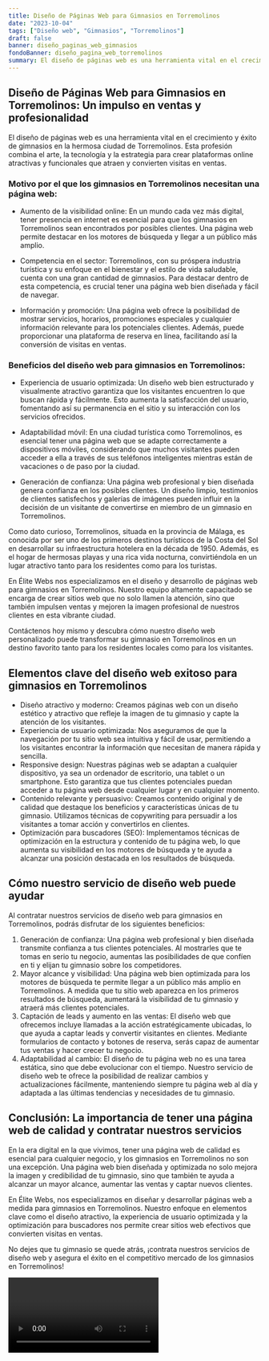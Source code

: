 ```yaml
---
title: Diseño de Páginas Web para Gimnasios en Torremolinos
date: "2023-10-04"
tags: ["Diseño web", "Gimnasios", "Torremolinos"]
draft: false
banner: diseño_paginas_web_gimnasios
fondoBanner: diseño_pagina_web_torremolinos
summary: El diseño de páginas web es una herramienta vital en el crecimiento y éxito de gimnasios en la hermosa ciudad de Torremolinos. Esta profesión combina el arte, la tecnología y la estrategia para crear plataformas online atractivas y funcionales que atraen y convierten visitas en ventas.
---
```



## Diseño de Páginas Web para Gimnasios en Torremolinos: Un impulso en ventas y profesionalidad

El diseño de páginas web es una herramienta vital en el crecimiento y éxito de gimnasios en la hermosa ciudad de Torremolinos. Esta profesión combina el arte, la tecnología y la estrategia para crear plataformas online atractivas y funcionales que atraen y convierten visitas en ventas.

### Motivo por el que los gimnasios en Torremolinos necesitan una página web:

- Aumento de la visibilidad online: En un mundo cada vez más digital, tener presencia en internet es esencial para que los gimnasios en Torremolinos sean encontrados por posibles clientes. Una página web permite destacar en los motores de búsqueda y llegar a un público más amplio.

- Competencia en el sector: Torremolinos, con su próspera industria turística y su enfoque en el bienestar y el estilo de vida saludable, cuenta con una gran cantidad de gimnasios. Para destacar dentro de esta competencia, es crucial tener una página web bien diseñada y fácil de navegar.

- Información y promoción: Una página web ofrece la posibilidad de mostrar servicios, horarios, promociones especiales y cualquier información relevante para los potenciales clientes. Además, puede proporcionar una plataforma de reserva en línea, facilitando así la conversión de visitas en ventas.

### Beneficios del diseño web para gimnasios en Torremolinos:

- Experiencia de usuario optimizada: Un diseño web bien estructurado y visualmente atractivo garantiza que los visitantes encuentren lo que buscan rápida y fácilmente. Esto aumenta la satisfacción del usuario, fomentando así su permanencia en el sitio y su interacción con los servicios ofrecidos.

- Adaptabilidad móvil: En una ciudad turística como Torremolinos, es esencial tener una página web que se adapte correctamente a dispositivos móviles, considerando que muchos visitantes pueden acceder a ella a través de sus teléfonos inteligentes mientras están de vacaciones o de paso por la ciudad.

- Generación de confianza: Una página web profesional y bien diseñada genera confianza en los posibles clientes. Un diseño limpio, testimonios de clientes satisfechos y galerías de imágenes pueden influir en la decisión de un visitante de convertirse en miembro de un gimnasio en Torremolinos.

Como dato curioso, Torremolinos, situada en la provincia de Málaga, es conocida por ser uno de los primeros destinos turísticos de la Costa del Sol en desarrollar su infraestructura hotelera en la década de 1950. Además, es el hogar de hermosas playas y una rica vida nocturna, convirtiéndola en un lugar atractivo tanto para los residentes como para los turistas.

En Élite Webs nos especializamos en el diseño y desarrollo de páginas web para gimnasios en Torremolinos. Nuestro equipo altamente capacitado se encarga de crear sitios web que no solo llamen la atención, sino que también impulsen ventas y mejoren la imagen profesional de nuestros clientes en esta vibrante ciudad.

Contáctenos hoy mismo y descubra cómo nuestro diseño web personalizado puede transformar su gimnasio en Torremolinos en un destino favorito tanto para los residentes locales como para los visitantes.

<GifSeo />

<Cta />

## Elementos clave del diseño web exitoso para gimnasios en Torremolinos

- Diseño atractivo y moderno: Creamos páginas web con un diseño estético y atractivo que refleje la imagen de tu gimnasio y capte la atención de los visitantes.
- Experiencia de usuario optimizada: Nos aseguramos de que la navegación por tu sitio web sea intuitiva y fácil de usar, permitiendo a los visitantes encontrar la información que necesitan de manera rápida y sencilla.
- Responsive design: Nuestras páginas web se adaptan a cualquier dispositivo, ya sea un ordenador de escritorio, una tablet o un smartphone. Esto garantiza que tus clientes potenciales puedan acceder a tu página web desde cualquier lugar y en cualquier momento.
- Contenido relevante y persuasivo: Creamos contenido original y de calidad que destaque los beneficios y características únicas de tu gimnasio. Utilizamos técnicas de copywriting para persuadir a los visitantes a tomar acción y convertirlos en clientes.
- Optimización para buscadores (SEO): Implementamos técnicas de optimización en la estructura y contenido de tu página web, lo que aumenta su visibilidad en los motores de búsqueda y te ayuda a alcanzar una posición destacada en los resultados de búsqueda.

## Cómo nuestro servicio de diseño web puede ayudar

Al contratar nuestros servicios de diseño web para gimnasios en Torremolinos, podrás disfrutar de los siguientes beneficios:

1. Generación de confianza: Una página web profesional y bien diseñada transmite confianza a tus clientes potenciales. Al mostrarles que te tomas en serio tu negocio, aumentas las posibilidades de que confíen en ti y elijan tu gimnasio sobre los competidores.
2. Mayor alcance y visibilidad: Una página web bien optimizada para los motores de búsqueda te permite llegar a un público más amplio en Torremolinos. A medida que tu sitio web aparezca en los primeros resultados de búsqueda, aumentará la visibilidad de tu gimnasio y atraerá más clientes potenciales.
3. Captación de leads y aumento en las ventas: El diseño web que ofrecemos incluye llamadas a la acción estratégicamente ubicadas, lo que ayuda a captar leads y convertir visitantes en clientes. Mediante formularios de contacto y botones de reserva, serás capaz de aumentar tus ventas y hacer crecer tu negocio.
4. Adaptabilidad al cambio: El diseño de tu página web no es una tarea estática, sino que debe evolucionar con el tiempo. Nuestro servicio de diseño web te ofrece la posibilidad de realizar cambios y actualizaciones fácilmente, manteniendo siempre tu página web al día y adaptada a las últimas tendencias y necesidades de tu gimnasio.

## Conclusión: La importancia de tener una página web de calidad y contratar nuestros servicios

En la era digital en la que vivimos, tener una página web de calidad es esencial para cualquier negocio, y los gimnasios en Torremolinos no son una excepción. Una página web bien diseñada y optimizada no solo mejora la imagen y credibilidad de tu gimnasio, sino que también te ayuda a alcanzar un mayor alcance, aumentar las ventas y captar nuevos clientes.

En Élite Webs, nos especializamos en diseñar y desarrollar páginas web a medida para gimnasios en Torremolinos. Nuestro enfoque en elementos clave como el diseño atractivo, la experiencia de usuario optimizada y la optimización para buscadores nos permite crear sitios web efectivos que convierten visitas en ventas.

No dejes que tu gimnasio se quede atrás, ¡contrata nuestros servicios de diseño web y asegura el éxito en el competitivo mercado de los gimnasios en Torremolinos!

<Video />

<CtaBot job="Gimnasios" city="Torremolinos" />

<Gmaps query="Torremolinos+españa+maps" />
